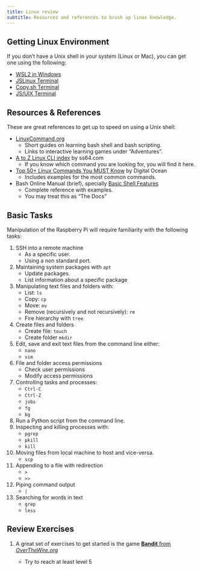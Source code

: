 ```yaml
---
title: Linux review
subtitle: Resources and references to brush up linux knowledge.
---
```


## Getting Linux Environment

If you don't have a Unix shell in your system (Linux or Mac), you can get one using the following:

- [WSL2 in Windows](https://learn.microsoft.com/en-us/windows/wsl/install)
- [JSLinux Terminal](https://bellard.org/jslinux/)
- [Copy.sh Terminal](https://copy.sh/v86/?profile=linux26)
- [JS/UIX Terminal](http://www.masswerk.at/jsuix/index.html)

## Resources & References

These are great references to get up to speed on using a Unix shell:

- [LinuxCommand.org](https://linuxcommand.org/index.php)
	- Short guides on learning bash shell and bash scripting.
	- Links to interactive learning games under "Adventures".
- [A to Z Linux CLI index](https://ss64.com/bash/) by ss64.com
	- If you know which command you are looking for, you will find it here.
- [Top 50+ Linux Commands You MUST Know](https://www.digitalocean.com/community/tutorials/linux-commands) by Digital Ocean
	- Includes examples for the most common commands.
- Bash Online Manual (brief), specially [Basic Shell Features](https://devdocs.io/bash/basic-shell-features)
	- Complete reference with examples.
	- You may treat this as "The Docs"


## Basic Tasks

Manipulation of the Raspberry Pi will require familiarity with the following tasks:

1. SSH into a remote machine
	- As a specific user.
	- Using a non standard port.
2. Maintaining system packages with `apt`
	- Update packages.
	- List information about a specific package
3. Manipulating text files and folders with:
	- List: `ls`
	- Copy: `cp`
	- Move: `mv`
	- Remove (recursively and not recursively): `rm`
	- Fire hierarchy with `tree`
4. Create files and folders
	- Create file: `touch`
	- Create folder `mkdir`
5. Edit, save and exit text files from the command line either:
	- `nano`
	- `vim`
6. File and folder access permissions
	- Check user permissions
	- Modify access permissions
7. Controlling tasks and processes:
	- `Ctrl-C`
	- `Ctrl-Z`
	- `jobs`
	- `fg`
	- `bg`
8. Run a Python script from the command line.
9. Inspecting and killing processes with:
	- `pgrep`
	- `pkill`
	- `kill`
10. Moving files from local machine to host and vice-versa.
	- `scp`
11. Appending to a file with redirection
	 - `>`
	 - `>>`
12. Piping command output
	  - `|`
13. Searching for words in text
	  - `grep`
	  - `less`

## Review Exercises

1. A great set of exercises to get started is the game [**Bandit** from *OverTheWire.org*](https://overthewire.org/wargames/bandit/)

	- Try to reach at least level 5


